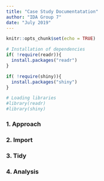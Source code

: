 ```yaml
---
title: "Case Study Documentatation"
author: "IDA Group 7"
date: "July 2019"
---
```


```r
knitr::opts_chunk$set(echo = TRUE)

# Installation of dependencies
if( !require(readr)){
  install.packages("readr")
}

if( !require(shiny)){
  install.packages("shiny")
}

# Loading libraries
#library(readr)
#library(shiny)

```


### 1. Approach

### 2. Import

### 3. Tidy

### 4. Analysis
